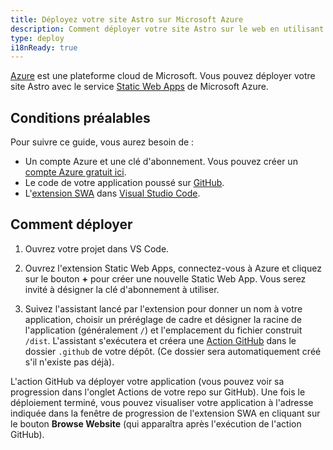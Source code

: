 ```yaml
---
title: Déployez votre site Astro sur Microsoft Azure
description: Comment déployer votre site Astro sur le web en utilisant Microsoft Azure.
type: deploy
i18nReady: true
---
```


[Azure](https://azure.microsoft.com/) est une plateforme cloud de Microsoft. Vous pouvez déployer votre site Astro avec le service [Static Web Apps](https://aka.ms/staticwebapps) de Microsoft Azure.

## Conditions préalables

Pour suivre ce guide, vous aurez besoin de :

- Un compte Azure et une clé d'abonnement. Vous pouvez créer un [compte Azure gratuit ici](https://azure.microsoft.com/free).
- Le code de votre application poussé sur [GitHub](https://github.com/).
- L'[extension SWA](https://marketplace.visualstudio.com/items?itemName=ms-azuretools.vscode-azurestaticwebapps) dans [Visual Studio Code](https://code.visualstudio.com/).

## Comment déployer

1. Ouvrez votre projet dans VS Code.

2. Ouvrez l'extension Static Web Apps, connectez-vous à Azure et cliquez sur le bouton **+** pour créer une nouvelle Static Web App. Vous serez invité à désigner la clé d'abonnement à utiliser.

3. Suivez l'assistant lancé par l'extension pour donner un nom à votre application, choisir un préréglage de cadre et désigner la racine de l'application (généralement `/`) et l'emplacement du fichier construit `/dist`. L'assistant s'exécutera et créera une [Action GitHub](https://github.com/features/actions) dans le dossier `.github` de votre dépôt. (Ce dossier sera automatiquement créé s'il n'existe pas déjà).

L'action GitHub va déployer votre application (vous pouvez voir sa progression dans l'onglet Actions de votre repo sur GitHub). Une fois le déploiement terminé, vous pouvez visualiser votre application à l'adresse indiquée dans la fenêtre de progression de l'extension SWA en cliquant sur le bouton **Browse Website** (qui apparaîtra après l'exécution de l'action GitHub).
